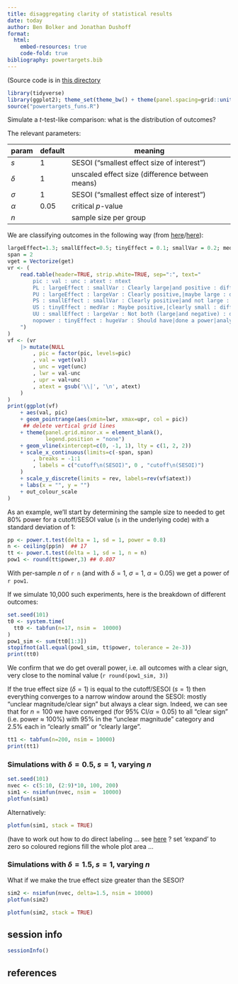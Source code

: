 ```yaml
---
title: disaggregating clarity of statistical results
date: today
author: Ben Bolker and Jonathan Dushoff
format:
  html:
    embed-resources: true
    code-fold: true
bibliography: powertargets.bib    
---
```


(Source code is in [this directory](https://github.com/bbolker/powertargets)

```r
library(tidyverse)
library(ggplot2); theme_set(theme_bw() + theme(panel.spacing=grid::unit(0, "lines")))
source("powertargets_funs.R")
```

Simulate a $t$-test-like comparison: what is the distribution of outcomes?

The relevant parameters:

| param    | default | meaning |
|----------|---------|---------|
| $s$ | 1 | SESOI ("smallest effect size of interest") |
| $\delta$ | 1  |unscaled effect size (difference between means) |
| $\sigma$ | 1 | SESOI ("smallest effect size of interest") |
| $\alpha$ |  0.05 | critical $p$-value |
| $n$ |   | sample size per group |


We are classifying outcomes in the following way (from [here](https://dushoff.github.io/ResearchSandbox/clarStrength.Rout.pdf)/[here](https://github.com/dushoff/ResearchSandbox/blob/main/clarStrength.R)):

```r
largeEffect=1.3; smallEffect=0.5; tinyEffect = 0.1; smallVar = 0.2; medVar = 0.4; largeVar = 0.7; hugeVar = 1.2
span = 2
vget = Vectorize(get)
vr <- (
	read.table(header=TRUE, strip.white=TRUE, sep=":", text="
		pic : val : unc : atext : ntext
		PL : largeEffect : smallVar : Clearly large|and positive : different
		PU : largeEffect : largeVar : Clearly positive,|maybe large : different
		PS : smallEffect : smallVar : Clearly positive|and not large : different
		US : tinyEffect : medVar : Maybe positive,|clearly small : different
		UU : smallEffect : largeVar : Not both (large|and negative) : different
		nopower : tinyEffect : hugeVar : Should have|done a power|analysis first : different
	")
)
vf <- (vr
	|> mutate(NULL
		, pic = factor(pic, levels=pic)
		, val = vget(val)
		, unc = vget(unc)
		, lwr = val-unc
		, upr = val+unc
		, atext = gsub('\\|', '\n', atext)
	)
)
print(ggplot(vf)
	+ aes(val, pic)
	+ geom_pointrange(aes(xmin=lwr, xmax=upr, col = pic))
     ## delete vertical grid lines
    + theme(panel.grid.minor.x = element_blank(),
            legend.position = "none") 
	+ geom_vline(xintercept=c(0, -1, 1), lty = c(1, 2, 2))
	+ scale_x_continuous(limits=c(-span, span)
		, breaks = -1:1
		, labels = c("cutoff\n(SESOI)", 0 , "cutoff\n(SESOI)")
	)
	+ scale_y_discrete(limits = rev, labels=rev(vf$atext))
    + labs(x = "", y = "")
    + out_colour_scale
)
```

As an example, we'll start by determining the sample size to needed to get 80% power for a cutoff/SESOI value (`s` in the underlying code) with a standard deviation of 1:

```r
pp <- power.t.test(delta = 1, sd = 1, power = 0.8)
n <- ceiling(pp$n)  ## 17
tt <- power.t.test(delta = 1, sd = 1, n = n)
pow1 <- round(tt$power,3) ## 0.807
```

With per-sample $n$ of `r n` (and with $\delta=1$, $\sigma=1$, $\alpha=0.05$)  we get a power of `r pow1`.

If we simulate 10,000 such experiments, here is the breakdown of different outcomes:

```r
set.seed(101)
t0 <- system.time(
  tt0 <- tabfun(n=17, nsim =  10000)
)
pow1_sim <- sum(tt0[1:3])
stopifnot(all.equal(pow1_sim, tt$power, tolerance = 2e-3))
print(tt0)
```

We confirm that we do get overall power, i.e. all outcomes with a clear sign, very close to the nominal value (`r round(pow1_sim, 3)`)

If the true effect size ($\delta = 1$) is equal to the cutoff/SESOI ($s=1$) then everything converges
to a narrow window around the SESOI: mostly "unclear magnitude/clear sign"
but always a clear sign. Indeed, we can see that for $n=100$ we have converged (for 95% CI/$\alpha = 0.05$) to all "clear sign" (i.e. power $\approx$ 100%) with 95% in the "unclear magnitude" category and 2.5% each in "clearly small" or "clearly large".

```r
tt1 <- tabfun(n=200, nsim = 10000)
print(tt1)
```

### Simulations with $\delta=0.5$, $s=1$, varying $n$

```r
set.seed(101)
nvec <- c(5:10, (2:9)*10, 100, 200)
sim1 <- nsimfun(nvec, nsim =  10000)
plotfun(sim1)
```

Alternatively:

```r
plotfun(sim1, stack = TRUE)
```

(have to work out how to do direct labeling ... see [here](https://stackoverflow.com/questions/10393956/add-direct-labels-to-ggplot2-geom-area-chart) ? set 'expand' to zero so coloured regions fill the whole plot area ...

### Simulations with $\delta=1.5$, $s=1$, varying $n$

What if we make the true effect size greater than the SESOI?

```r
sim2 <- nsimfun(nvec, delta=1.5, nsim = 10000)
plotfun(sim2)
```

```r
plotfun(sim2, stack = TRUE)
```

## session info

```r
sessionInfo()
```

## references
